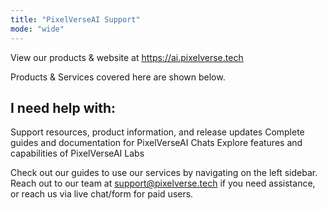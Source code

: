 ```yaml
---
title: "PixelVerseAI Support"
mode: "wide"
---
```


View our products & website at https://ai.pixelverse.tech

Products & Services covered here are shown below.

## I need help with:

<Columns cols={3}>
  <Card title="General" icon="house-blank" href="/pixelverseai/general" cta="View Now">
    Support resources, product information, and release updates
  </Card>
  <Card title="Chats" icon="message" href="/pixelverseai/chats" cta="View Now">
    Complete guides and documentation for PixelVerseAI Chats
  </Card>
  <Card title="Labs" icon="flask" href="/pixelverseai/labs" cta="View Now">
    Explore features and capabilities of PixelVerseAI Labs
  </Card>
</Columns>

Check out our guides to use our services by navigating on the left sidebar. Reach out to our team at [support@pixelverse.tech](mailto:support@pixelverse.tech) if you need assistance, or reach us via live chat/form for paid users.